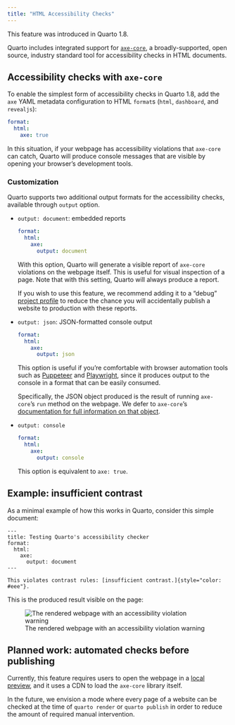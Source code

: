 ```yaml
---
title: "HTML Accessibility Checks"
---
```


::: callout-note
This feature was introduced in Quarto 1.8.
:::

Quarto includes integrated support for [`axe-core`](https://github.com/dequelabs/axe-core), a broadly-supported, open source, industry standard tool for accessibility checks in HTML documents.

## Accessibility checks with `axe-core`

To enable the simplest form of accessibility checks in Quarto 1.8, add the `axe` YAML metadata configuration to HTML `format`s (`html`, `dashboard`, and `revealjs`):

``` yaml
format:
  html:
    axe: true
```

In this situation, if your webpage has accessibility violations that `axe-core` can catch, Quarto will produce console messages that are visible by opening your browser's development tools.

### Customization

Quarto supports two additional output formats for the accessibility checks, available through `output` option.

-   `output: document`: embedded reports

    ``` yaml
    format:
      html:
        axe:
          output: document 
    ```

    With this option, Quarto will generate a visible report of `axe-core` violations on the webpage itself. This is useful for visual inspection of a page. Note that with this setting, Quarto will always produce a report.

    If you wish to use this feature, we recommend adding it to a "debug" [project profile](/docs/projects/profiles.qmd) to reduce the chance you will accidentally publish a website to production with these reports.

-   `output: json`: JSON-formatted console output

    ``` yaml
    format:
      html:
        axe:
          output: json
    ```

    This option is useful if you're comfortable with browser automation tools such as [Puppeteer](https://pptr.dev/) and [Playwright](https://playwright.dev/), since it produces output to the console in a format that can be easily consumed.

    Specifically, the JSON object produced is the result of running `axe-core`'s `run` method on the webpage. We defer to `axe-core`'s [documentation for full information on that object](https://github.com/dequelabs/axe-core).

-   `output: console`

    ``` yaml
    format:
      html:
        axe:
          output: console
    ```

    This option is equivalent to `axe: true`.

## Example: insufficient contrast

As a minimal example of how this works in Quarto, consider this simple document:

``` qmd
---
title: Testing Quarto's accessibility checker
format:
  html: 
    axe:
      output: document
---

This violates contrast rules: [insufficient contrast.]{style="color: #eee"}.
```

This is the produced result visible on the page:

![The rendered webpage with an accessibility violation warning](images/axe-violation.png)

## Planned work: automated checks before publishing

Currently, this feature requires users to open the webpage in a [local preview](/docs/websites/index.html#website-preview), and it uses a CDN to load the `axe-core` library itself.

In the future, we envision a mode where every page of a website can be checked at the time of `quarto render` or `quarto publish` in order to reduce the amount of required manual intervention.